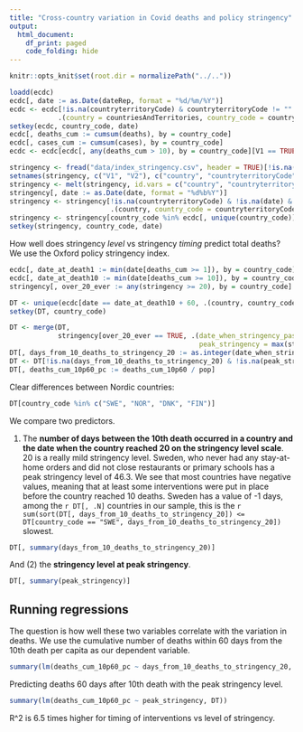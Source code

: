```yaml
---
title: "Cross-country variation in Covid deaths and policy stringency"
output:
  html_document:
    df_print: paged
    code_folding: hide
---
```


```r
knitr::opts_knit$set(root.dir = normalizePath("../.."))
```



```r
loadd(ecdc)
ecdc[, date := as.Date(dateRep, format = "%d/%m/%Y")]
ecdc <- ecdc[!is.na(countryterritoryCode) & countryterritoryCode != "" & !is.na(date),
            .(country = countriesAndTerritories, country_code = countryterritoryCode, date, cases, deaths, pop = popData2018)]
setkey(ecdc, country_code, date)
ecdc[, deaths_cum := cumsum(deaths), by = country_code]
ecdc[, cases_cum := cumsum(cases), by = country_code]
ecdc <- ecdc[ecdc[, any(deaths_cum > 10), by = country_code][V1 == TRUE, .(country_code)], on = "country_code"]

stringency <- fread("data/index_stringency.csv", header = TRUE)[!is.na(V2) & V2 != ""]
setnames(stringency, c("V1", "V2"), c("country", "countryterritoryCode"))
stringency <- melt(stringency, id.vars = c("country", "countryterritoryCode"), variable.name = "date", value.name = "stringency")
stringency[, date := as.Date(date, format = "%d%b%Y")]
stringency <- stringency[!is.na(countryterritoryCode) & !is.na(date) & !(stringency %in% c(".", "", NA_character_)),
                         .(country, country_code = countryterritoryCode, date, stringency = as.numeric(stringency))]
stringency <- stringency[country_code %in% ecdc[, unique(country_code)]]
setkey(stringency, country_code, date)
```

How well does stringency *level* vs stringency *timing* predict total deaths? We use the Oxford policy stringency index.

```r
ecdc[, date_at_death1 := min(date[deaths_cum >= 1]), by = country_code]
ecdc[, date_at_death10 := min(date[deaths_cum >= 10]), by = country_code]
stringency[, over_20_ever := any(stringency >= 20), by = country_code]

DT <- unique(ecdc[date == date_at_death10 + 60, .(country, country_code, date_at_death10, deaths_cum_10p60 = deaths_cum, pop)], by = "country_code")
setkey(DT, country_code)

DT <- merge(DT,
            stringency[over_20_ever == TRUE, .(date_when_stringency_passed_20 = min(date[stringency >= 20], na.rm = TRUE),
                                               peak_stringency = max(stringency, na.rm = TRUE)), by = country_code])
DT[, days_from_10_deaths_to_stringency_20 := as.integer(date_when_stringency_passed_20 - date_at_death10)]
DT <- DT[!is.na(days_from_10_deaths_to_stringency_20) & !is.na(peak_stringency)]
DT[, deaths_cum_10p60_pc := deaths_cum_10p60 / pop]
```

Clear differences between Nordic countries:

```r
DT[country_code %in% c("SWE", "NOR", "DNK", "FIN")]
```

We compare two predictors.

(1) The **number of days between the 10th death occurred in a country and the date when the country reached 20 on the stringency level scale**. 20 is a really mild stringency level. Sweden, who never had any stay-at-home orders and did not close restaurants or primary schools has a peak stringency level of 46.3. We see that most countries have negative values, meaning that at least some interventions were put in place before the country reached 10 deaths. Sweden has a value of -1 days, among the `r DT[, .N]` countries in our sample, this is the `r sum(sort(DT[, days_from_10_deaths_to_stringency_20]) <= DT[country_code == "SWE", days_from_10_deaths_to_stringency_20])` slowest.

```r
DT[, summary(days_from_10_deaths_to_stringency_20)]
```

And (2) the **stringency level at peak stringency**.

```r
DT[, summary(peak_stringency)]
```


## Running regressions

The question is how well these two variables correlate with the variation in deaths. We use the cumulative number of deaths within 60 days from the 10th death per capita as our dependent variable.

```r
summary(lm(deaths_cum_10p60_pc ~ days_from_10_deaths_to_stringency_20, DT))
```

Predicting deaths 60 days after 10th death with the peak stringency level.

```r
summary(lm(deaths_cum_10p60_pc ~ peak_stringency, DT))
```

R^2 is 6.5 times higher for timing of interventions vs level of stringency.




